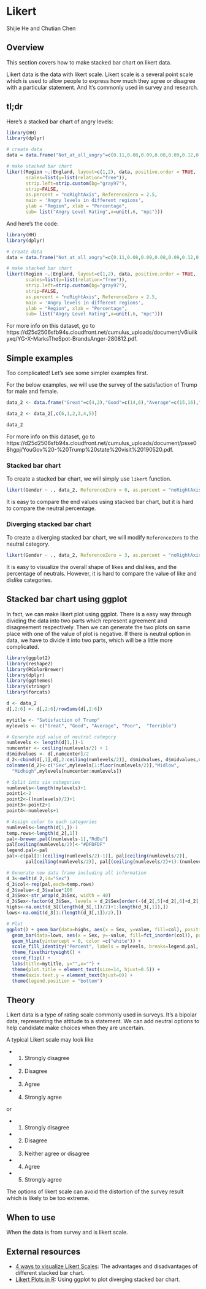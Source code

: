 # Likert {#likert}

Shijie He and Chutian Chen

## Overview

This section covers how to make stacked bar chart on likert data.

Likert data is the data with likert scale. Likert scale is a several point scale which is used to allow people to express how much they agree or disagree with a particular statement. And It's commonly used in survey and research.

## tl;dr

Here's a stacked bar chart of angry levels:

```r
library(HH)
library(dplyr)

# create data
data = data.frame("Not_at_all_angry"=c(0.11,0.08,0.09,0.08,0.09,0.12,0.05,0.08),"Not_very_angry"=c(0.75,0.75,0.74,0.70,0.78,0.68,0.86,0.71),"Fairly_angry"=c(0.13,0.14,0.16,0.17,0.11,0.18,0.06,0.19),"Very_angry"=c(0.02,0.02,0.02,0.05,0.02,0.02,0.03,0.01),"Region"=c("North","Midlands","East","London","South","Wales","Scotland","Northern_Ireland"),"England" = c("England", "England", "England", "England", "England", "Not England", "Not England", "Not England"))

# make stacked bar chart
likert(Region ~.|England, layout=c(1,2), data, positive.order = TRUE, 
       scales=list(y=list(relation="free")),
       strip.left=strip.custom(bg="gray97"),
       strip=FALSE,
       as.percent = "noRightAxis", ReferenceZero = 2.5,
       main = 'Angry levels in different regions', 
       ylab = "Region", xlab = "Percentage",
       sub= list("Angry Level Rating",x=unit(.6, "npc")))
```

And here's the code:

```r
library(HH)
library(dplyr)

# create data
data = data.frame("Not_at_all_angry"=c(0.11,0.08,0.09,0.08,0.09,0.12,0.05,0.08),"Not_very_angry"=c(0.75,0.75,0.74,0.70,0.78,0.68,0.86,0.71),"Fairly_angry"=c(0.13,0.14,0.16,0.17,0.11,0.18,0.06,0.19),"Very_angry"=c(0.02,0.02,0.02,0.05,0.02,0.02,0.03,0.01),"Region"=c("North","Midlands","East","London","South","Wales","Scotland","Northern_Ireland"),"England" = c("England", "England", "England", "England", "England", "Not England", "Not England", "Not England"))

# make stacked bar chart
likert(Region ~.|England, layout=c(1,2), data, positive.order = TRUE, 
       scales=list(y=list(relation="free")),
       strip.left=strip.custom(bg="gray97"),
       strip=FALSE,
       as.percent = "noRightAxis", ReferenceZero = 2.5,
       main = 'Angry levels in different regions', 
       ylab = "Region", xlab = "Percentage",
       sub= list("Angry Level Rating",x=unit(.6, "npc")))
```

For more info on this dataset, go to  https://d25d2506sfb94s.cloudfront.net/cumulus_uploads/document/v6iuiikyxq/YG-X-MarksTheSpot-BrandsAnger-280812.pdf.

## Simple examples

Too complicated! Let's see some simpler examples first. 

For the below examples, we will use the survey of the satisfaction of Trump for male and female.

```r
data_2 <- data.frame("Great"=c(4,2),"Good"=c(14,6),"Average"=c(15,16),"Poor"=c(17,17),"Terrible"=c(44,48),"Gender"=c("Male","Female"))

data_2 <- data_2[,c(6,1,2,3,4,5)]

data_2
```

For more info on this dataset, go to  https://d25d2506sfb94s.cloudfront.net/cumulus_uploads/document/psse08hgpj/YouGov%20-%20Trump%20state%20visit%20190520.pdf.

### Stacked bar chart

To create a stacked bar chart, we will simply use `likert` function. 

```r
likert(Gender ~ ., data_2, ReferenceZero = 0, as.percent = "noRightAxis", main = "Satisfaction of Trump")
```

It is easy to compare the end values using stacked bar chart, but it is hard to compare the neutral percentage.

### Diverging stacked bar chart

To create a diverging stacked bar chart, we will modify `ReferenceZero` to the neutral category.

```r
likert(Gender ~ ., data_2, ReferenceZero = 3, as.percent = "noRightAxis", main = "Satisfaction of Trump")
```

It is easy to visualize the overall shape of likes and dislikes, and the percentage of neutrals. However, it is hard to compare the value of like and dislike categories.

## Stacked bar chart using ggplot

In fact, we can make likert plot using ggplot. There is a easy way through dividing the data into two parts which represent agreement and disagreement respectively. Then we can generate the two plots on same place with one of the value of plot is negative. If there is neutral option in data, we have to divide it into two parts, which will be a little more complicated.

```r
library(ggplot2)
library(reshape2)
library(RColorBrewer)
library(dplyr)
library(ggthemes)
library(stringr)
library(forcats)

d <- data_2
d[,2:6] <- d[,2:6]/rowSums(d[,2:6])

mytitle <- "Satisfaction of Trump"
mylevels <- c("Great", "Good", "Average", "Poor",  "Terrible")

# Generate mid value of neutral category
numlevels <- length(d[1,])-1
numcenter <- ceiling(numlevels/2) + 1
d$midvalues <- d[,numcenter]/2
d_2<-cbind(d[,1],d[,2:ceiling(numlevels/2)], d$midvalues, d$midvalues,d[,numcenter:numlevels+1])
colnames(d_2)<-c("Sex",mylevels[1:floor(numlevels/2)],"Midlow",
  "Midhigh",mylevels[numcenter:numlevels])

# Split into six categories
numlevels<-length(mylevels)+1
point1<-2
point2<-((numlevels)/2)+1
point3<-point2+1
point4<-numlevels+1

# Assign color to each categories
numlevels<-length(d[1,])-1
temp.rows<-length(d_2[,1])
pal<-brewer.pal((numlevels-1),"RdBu")
pal[ceiling(numlevels/2)]<-"#DFDFDF"
legend.pal<-pal
pal<-c(pal[1:(ceiling(numlevels/2)-1)], pal[ceiling(numlevels/2)], 
       pal[ceiling(numlevels/2)], pal[(ceiling(numlevels/2)+1):(numlevels-1)])

# Generate new data frame including all information
d_3<-melt(d_2,id="Sex")
d_3$col<-rep(pal,each=temp.rows)
d_3$value<-d_3$value*100
d_3$Sex<-str_wrap(d_3$Sex, width = 40)
d_3$Sex<-factor(d_3$Sex, levels = d_2$Sex[order(-(d_2[,5]+d_2[,6]+d_2[,7]))])
highs<-na.omit(d_3[(length(d_3[,1])/2)+1:length(d_3[,1]),])
lows<-na.omit(d_3[1:(length(d_3[,1])/2),])

# Plot
ggplot() + geom_bar(data=highs, aes(x = Sex, y=value, fill=col), position="stack", stat="identity", width = 0.5) +
  geom_bar(data=lows, aes(x = Sex, y=-value, fill=fct_inorder(col)), position="stack", stat="identity", width = 0.5) +
  geom_hline(yintercept = 0, color =c("white")) +
  scale_fill_identity("Percent", labels = mylevels, breaks=legend.pal, guide="legend") + 
  theme_fivethirtyeight() + 
  coord_flip() +
  labs(title=mytitle, y="",x="") +
  theme(plot.title = element_text(size=14, hjust=0.5)) +
  theme(axis.text.y = element_text(hjust=0)) +
  theme(legend.position = "bottom") 
```

## Theory

Likert data is a type of rating scale commonly used in surveys. It's a bipolar data, representing the attitude to a statement. We can add neutral options to help candidate make choices when they are uncertain.

A typical Likert scale may look like

- 1. Strongly disagree
- 2. Disagree
- 3. Agree
- 4. Strongly agree

or

- 1. Strongly disagree
- 2. Disagree
- 3. Neither agree or disagree
- 4. Agree
- 5. Strongly agree

The options of likert scale can avoid the distortion of the survey result which is likely to be too extreme.

## When to use

When the data is from survey and is likert scale.

## External resources
- [4 ways to visualize Likert Scales](http://daydreamingnumbers.com/blog/4-ways-to-visualize-likert-scales/){target="_blank"}: The advantages and disadvantages of different stacked bar chart.
- [Likert Plots in R](http://rnotr.com/likert/ggplot/barometer/likert-plots/){target="_blank"}: Using ggplot to plot diverging stacked bar chart.
